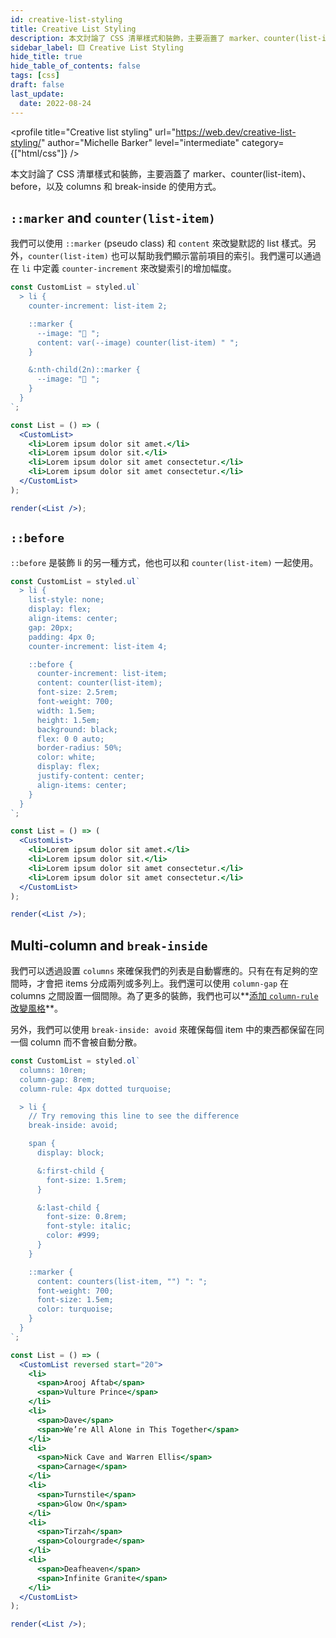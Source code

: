 ```yaml
---
id: creative-list-styling
title: Creative List Styling
description: 本文討論了 CSS 清單樣式和裝飾，主要涵蓋了 marker、counter(list-item)、before，以及 columns 和 break-inside 的使用方式。
sidebar_label: 🟨 Creative List Styling
hide_title: true
hide_table_of_contents: false
tags: [css]
draft: false
last_update:
  date: 2022-08-24
---
```


<profile
  title="Creative list styling"
  url="https://web.dev/creative-list-styling/"
  author="Michelle Barker"
  level="intermediate"
  category={["html/css"]}
/>

本文討論了 CSS 清單樣式和裝飾，主要涵蓋了 marker、counter(list-item)、before，以及 columns 和 break-inside 的使用方式。

## `::marker` and `counter(list-item)`

我們可以使用 `::marker` (pseudo class) 和 `content` 來改變默認的 list 樣式。另外，`counter(list-item)` 也可以幫助我們顯示當前項目的索引。我們還可以通過在 `li` 中定義 `counter-increment` 來改變索引的增加幅度。

```jsx live noInline
const CustomList = styled.ul`
  > li {
    counter-increment: list-item 2;

    ::marker {
      --image: "📩 ";
      content: var(--image) counter(list-item) " ";
    }

    &:nth-child(2n)::marker {
      --image: "📨 ";
    }
  }
`;

const List = () => (
  <CustomList>
    <li>Lorem ipsum dolor sit amet.</li>
    <li>Lorem ipsum dolor sit.</li>
    <li>Lorem ipsum dolor sit amet consectetur.</li>
    <li>Lorem ipsum dolor sit amet consectetur.</li>
  </CustomList>
);

render(<List />);
```

## `::before`

`::before` 是裝飾 li 的另一種方式，他也可以和 `counter(list-item)` 一起使用。

```jsx live noInline
const CustomList = styled.ul`
  > li {
    list-style: none;
    display: flex;
    align-items: center;
    gap: 20px;
    padding: 4px 0;
    counter-increment: list-item 4;

    ::before {
      counter-increment: list-item;
      content: counter(list-item);
      font-size: 2.5rem;
      font-weight: 700;
      width: 1.5em;
      height: 1.5em;
      background: black;
      flex: 0 0 auto;
      border-radius: 50%;
      color: white;
      display: flex;
      justify-content: center;
      align-items: center;
    }
  }
`;

const List = () => (
  <CustomList>
    <li>Lorem ipsum dolor sit amet.</li>
    <li>Lorem ipsum dolor sit.</li>
    <li>Lorem ipsum dolor sit amet consectetur.</li>
    <li>Lorem ipsum dolor sit amet consectetur.</li>
  </CustomList>
);

render(<List />);
```

## Multi-column and `break-inside`

我們可以透過設置 `columns` 來確保我們的列表是自動響應的。只有在有足夠的空間時，才會把 items 分成兩列或多列上。我們還可以使用 `column-gap` 在 columns 之間設置一個間隙。為了更多的裝飾，我們也可以**[添加 `column-rule` 改變風格](https://developer.mozilla.org/docs/Web/CSS/column-rule)**。

另外，我們可以使用 `break-inside: avoid` 來確保每個 item 中的東西都保留在同一個 column 而不會被自動分散。

```jsx live noInline
const CustomList = styled.ol`
  columns: 10rem;
  column-gap: 8rem;
  column-rule: 4px dotted turquoise;

  > li {
    // Try removing this line to see the difference
    break-inside: avoid;

    span {
      display: block;

      &:first-child {
        font-size: 1.5rem;
      }

      &:last-child {
        font-size: 0.8rem;
        font-style: italic;
        color: #999;
      }
    }

    ::marker {
      content: counters(list-item, "") ": ";
      font-weight: 700;
      font-size: 1.5em;
      color: turquoise;
    }
  }
`;

const List = () => (
  <CustomList reversed start="20">
    <li>
      <span>Arooj Aftab</span>
      <span>Vulture Prince</span>
    </li>
    <li>
      <span>Dave</span>
      <span>We’re All Alone in This Together</span>
    </li>
    <li>
      <span>Nick Cave and Warren Ellis</span>
      <span>Carnage</span>
    </li>
    <li>
      <span>Turnstile</span>
      <span>Glow On</span>
    </li>
    <li>
      <span>Tirzah</span>
      <span>Colourgrade</span>
    </li>
    <li>
      <span>Deafheaven</span>
      <span>Infinite Granite</span>
    </li>
  </CustomList>
);

render(<List />);
```
